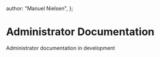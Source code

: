   author: "Manuel Nielsen",
};

# Administrator Documentation

Administrator documentation in development
